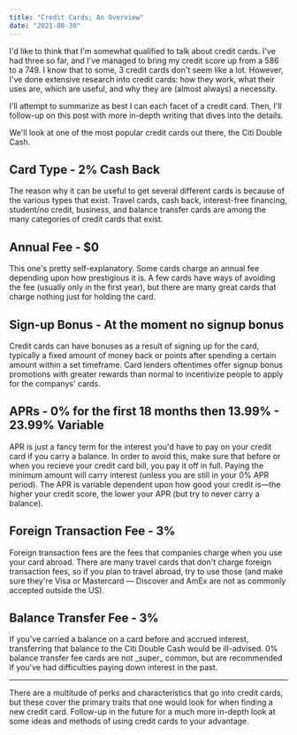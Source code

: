 ```yaml
---
title: "Credit Cards; An Overview"
date: "2021-08-30"
---
```


I'd like to think that I'm somewhat qualified to talk about credit cards. I've had three so far,
and I've managed to bring my credit score up from a 586 to a 749. I know that to some, 3 credit cards
don't seem like a lot. However, I've done extensive research into credit cards: how they work,
what their uses are, which are useful, and why they are (almost always) a necessity.

I'll attempt to summarize as best I can each facet of a credit card. Then, I'll
follow-up on this post with more in-depth writing that dives into the details.

We'll look at one of the most popular credit cards out there, the Citi Double Cash.

<h2>Card Type - 2% Cash Back</h2>
<p>
  The reason why it can be useful to get several different cards is because of
  the various types that exist. Travel cards, cash back, interest-free
  financing, student/no credit, business, and balance transfer cards are among
  the many categories of credit cards that exist.
</p>
<h2>Annual Fee - $0</h2>
<p>
  This one's pretty self-explanatory. Some cards charge an annual fee depending
  upon how prestigious it is. A few cards have ways of avoiding the fee (usually
  only in the first year), but there are many great cards that charge nothing
  just for holding the card.
</p>
<h2>Sign-up Bonus - At the moment no signup bonus</h2>
<p>
  Credit cards can have bonuses as a result of signing up for the card,
  typically a fixed amount of money back or points after spending a certain
  amount within a set timeframe. Card lenders oftentimes offer signup bonus
  promotions with greater rewards than normal to incentivize people to apply for
  the companys' cards.
</p>
<h2>APRs - 0% for the first 18 months then 13.99% - 23.99% Variable</h2>
<p>
  APR is just a fancy term for the interest you'd have to pay on your credit
  card if you carry a balance. In order to avoid this, make sure that before or
  when you recieve your credit card bill, you pay it off in full. Paying the
  minimum amount will carry interest (unless you are still in your 0% APR
  period). The APR is variable dependent upon how good your credit is—the higher
  your credit score, the lower your APR (but try to never carry a balance).
</p>
<h2>Foreign Transaction Fee - 3%</h2>
<p>
  Foreign transaction fees are the fees that companies charge when you use your
  card abroad. There are many travel cards that don't charge foreign transaction
  fees, so if you plan to travel abroad, try to use those (and make sure they're
  Visa or Mastercard — Discover and AmEx are not as commonly accepted outside
  the US).
</p>
<h2>Balance Transfer Fee - 3%</h2>
<p>
  If you've carried a balance on a card before and accrued interest,
  transferring that balance to the Citi Double Cash would be ill-advised. 0%
  balance transfer fee cards are not _super_ common, but are recommended if
  you've had difficulties paying down interest in the past.
</p>
<hr />
<p>
  There are a multitude of perks and characteristics that go into credit cards,
  but these cover the primary traits that one would look for when finding a new
  credit card. Follow-up in the future for a much more in-depth look at some
  ideas and methods of using credit cards to your advantage.
</p>
